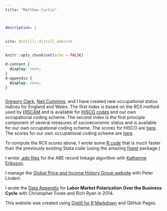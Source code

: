 ```yaml
---
title: "Matthew Curtis"



description: |
 
 
site: distill::distill_website
---
```


```r
knitr::opts_chunk$set(echo = FALSE)
```

```css

d-content {
  display: none;
}
d-appendix {
  display: none;
}
```

```
```

::: {}
[Gregory Clark](http://faculty.econ.ucdavis.edu/faculty/gclark/), [Neil Cummins](http://neilcummins.com/), and I have created new occupational status indices for England and Wales. The first index is based on the RCII method used by [HISCAM](http://www.camsis.stir.ac.uk/hiscam/) and is available for [HISCO codes](https://historyofwork.iisg.nl/) and our own occupational coding scheme. The second index is the first principle component of several measures of socioeconomic status and is available for our own occupational coding scheme. The scores for HISCO are [here](http://neilcummins.com/hisco-rcii-scores.csv). The scores for our own occupational coding scheme are [here](http://neilcummins.com/AppendixA2.csv).

To compute the RCII scores above, I wrote some [R code](./code/rc2.zip) that is much faster than the previously existing Stata code (using the amazing [fixest](https://lrberge.github.io/fixest/) package.)

I wrote [.ado files](https://drive.google.com/file/d/1y12GQm-fjpBJbbMS6dDPGB2s9B7VkrLw/view) for the ABE record linkage algorithm with [Katherine Eriksson](http://kaeriksson.ucdavis.edu/).

I manage the [Global Price and Income History Group website](https://gpih.ucdavis.edu/) with Peter Lindert.

I wrote the [Data Appendix](https://data.nber.org/data-appendix/c13427/appendix.pdf)  for **Labor Market Polarization Over the Business Cycle** with Christopher Foote and Rich Ryan in 2014.

This website was created using [Distill for R Markdown](https://rstudio.github.io/distill/) and GitHub Pages.
::: 
